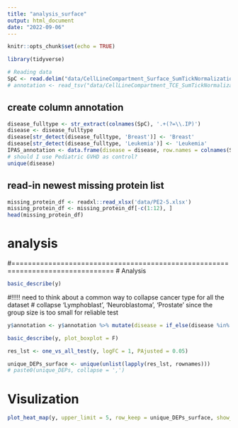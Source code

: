 ```yaml
---
title: "analysis_surface"
output: html_document
date: "2022-09-06"
---
```




```r
knitr::opts_chunk$set(echo = TRUE)
```


```r
library(tidyverse)
```


```r
# Reading data
SpC <- read.delim("data/CellLineCompartment_Surface_SumTickNormalization.csv",  sep = '\t', skip=2, row.names = 'Accession')
# annotation <- read_tsv("data/CellLineCompartment_TCE_SumTickNormalization.tsv", n_max=3, col_select = c(-1), col_names = F, show_col_types = FALSE)
```

## create column annotation
```r
disease_fulltype <- str_extract(colnames(SpC), '.+(?=\\.IP)')
disease <- disease_fulltype
disease[str_detect(disease_fulltype, 'Breast')] <- 'Breast'
disease[str_detect(disease_fulltype, 'Leukemia')] <- 'Leukemia'
IPAS_annotation <- data.frame(disease = disease, row.names = colnames(SpC))
# should I use Pediatric GVHD as control?
unique(disease)
```


## read-in newest missing protein list
```r
missing_protein_df <- readxl::read_xlsx('data/PE2-5.xlsx')
missing_protein_df <- missing_protein_df[-c(1:12), ]
head(missing_protein_df)
```



# analysis


#===============================================================================
# Analysis
```r
basic_describe(y)
```


#!!!!! need to think about a common way to collapse cancer type for all the dataset
# collapse 'Lymphoblast', 'Neuroblastoma', 'Prostate' since the group size is too small for reliable test 
```r
y$annotation <- y$annotation %>% mutate(disease = if_else(disease %in% c('Melanoma', 'Lymphoblast', 'Neuroblastoma', 'Prostate'), 'Other', disease))

basic_describe(y, plot_boxplot = F)
```


```r
res_lst <- one_vs_all_test(y, logFC = 1, PAjusted = 0.05)
```


```r
unique_DEPs_surface <- unique(unlist(lapply(res_lst, rownames)))
# paste0(unique_DEPs, collapse = ',')
```


# Visulization
```r
plot_heat_map(y, upper_limit = 5, row_keep = unique_DEPs_surface, show_rownames = F, main='Cell Component Surface')
```

